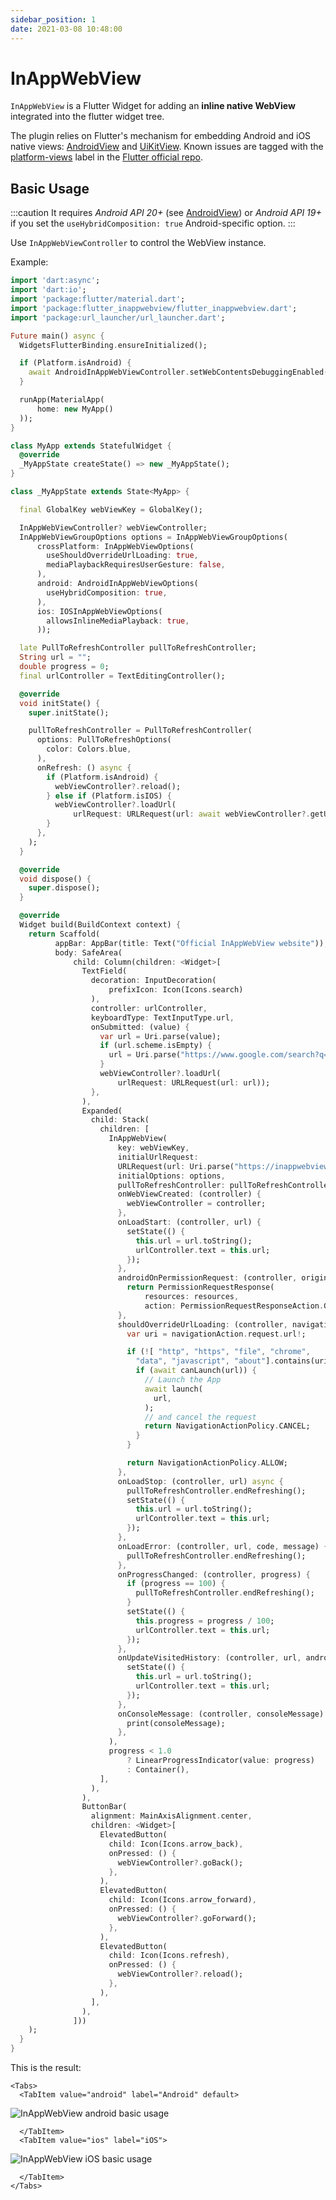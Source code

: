 ```yaml
---
sidebar_position: 1
date: 2021-03-08 10:48:00
---
```



# InAppWebView

`InAppWebView` is a Flutter Widget for adding an **inline native WebView** integrated into the flutter widget tree.

The plugin relies on Flutter's mechanism for embedding Android and iOS native views: [AndroidView](https://api.flutter.dev/flutter/widgets/AndroidView-class.html) and [UiKitView](https://api.flutter.dev/flutter/widgets/UiKitView-class.html).
Known issues are tagged with the [platform-views](https://github.com/flutter/flutter/labels/a%3A%20platform-views) label in the [Flutter official repo](https://github.com/flutter/flutter).

## Basic Usage

:::caution
  It requires *Android API 20+* (see [AndroidView](https://api.flutter.dev/flutter/widgets/AndroidView-class.html)) or *Android API 19+* if you set the `useHybridComposition: true` Android-specific option.
:::

Use `InAppWebViewController` to control the WebView instance.

Example:
```dart
import 'dart:async';
import 'dart:io';
import 'package:flutter/material.dart';
import 'package:flutter_inappwebview/flutter_inappwebview.dart';
import 'package:url_launcher/url_launcher.dart';

Future main() async {
  WidgetsFlutterBinding.ensureInitialized();

  if (Platform.isAndroid) {
    await AndroidInAppWebViewController.setWebContentsDebuggingEnabled(true);
  }

  runApp(MaterialApp(
      home: new MyApp()
  ));
}

class MyApp extends StatefulWidget {
  @override
  _MyAppState createState() => new _MyAppState();
}

class _MyAppState extends State<MyApp> {

  final GlobalKey webViewKey = GlobalKey();

  InAppWebViewController? webViewController;
  InAppWebViewGroupOptions options = InAppWebViewGroupOptions(
      crossPlatform: InAppWebViewOptions(
        useShouldOverrideUrlLoading: true,
        mediaPlaybackRequiresUserGesture: false,
      ),
      android: AndroidInAppWebViewOptions(
        useHybridComposition: true,
      ),
      ios: IOSInAppWebViewOptions(
        allowsInlineMediaPlayback: true,
      ));

  late PullToRefreshController pullToRefreshController;
  String url = "";
  double progress = 0;
  final urlController = TextEditingController();

  @override
  void initState() {
    super.initState();

    pullToRefreshController = PullToRefreshController(
      options: PullToRefreshOptions(
        color: Colors.blue,
      ),
      onRefresh: () async {
        if (Platform.isAndroid) {
          webViewController?.reload();
        } else if (Platform.isIOS) {
          webViewController?.loadUrl(
              urlRequest: URLRequest(url: await webViewController?.getUrl()));
        }
      },
    );
  }

  @override
  void dispose() {
    super.dispose();
  }

  @override
  Widget build(BuildContext context) {
    return Scaffold(
          appBar: AppBar(title: Text("Official InAppWebView website")),
          body: SafeArea(
              child: Column(children: <Widget>[
                TextField(
                  decoration: InputDecoration(
                      prefixIcon: Icon(Icons.search)
                  ),
                  controller: urlController,
                  keyboardType: TextInputType.url,
                  onSubmitted: (value) {
                    var url = Uri.parse(value);
                    if (url.scheme.isEmpty) {
                      url = Uri.parse("https://www.google.com/search?q=" + value);
                    }
                    webViewController?.loadUrl(
                        urlRequest: URLRequest(url: url));
                  },
                ),
                Expanded(
                  child: Stack(
                    children: [
                      InAppWebView(
                        key: webViewKey,
                        initialUrlRequest:
                        URLRequest(url: Uri.parse("https://inappwebview.dev/")),
                        initialOptions: options,
                        pullToRefreshController: pullToRefreshController,
                        onWebViewCreated: (controller) {
                          webViewController = controller;
                        },
                        onLoadStart: (controller, url) {
                          setState(() {
                            this.url = url.toString();
                            urlController.text = this.url;
                          });
                        },
                        androidOnPermissionRequest: (controller, origin, resources) async {
                          return PermissionRequestResponse(
                              resources: resources,
                              action: PermissionRequestResponseAction.GRANT);
                        },
                        shouldOverrideUrlLoading: (controller, navigationAction) async {
                          var uri = navigationAction.request.url!;

                          if (![ "http", "https", "file", "chrome",
                            "data", "javascript", "about"].contains(uri.scheme)) {
                            if (await canLaunch(url)) {
                              // Launch the App
                              await launch(
                                url,
                              );
                              // and cancel the request
                              return NavigationActionPolicy.CANCEL;
                            }
                          }

                          return NavigationActionPolicy.ALLOW;
                        },
                        onLoadStop: (controller, url) async {
                          pullToRefreshController.endRefreshing();
                          setState(() {
                            this.url = url.toString();
                            urlController.text = this.url;
                          });
                        },
                        onLoadError: (controller, url, code, message) {
                          pullToRefreshController.endRefreshing();
                        },
                        onProgressChanged: (controller, progress) {
                          if (progress == 100) {
                            pullToRefreshController.endRefreshing();
                          }
                          setState(() {
                            this.progress = progress / 100;
                            urlController.text = this.url;
                          });
                        },
                        onUpdateVisitedHistory: (controller, url, androidIsReload) {
                          setState(() {
                            this.url = url.toString();
                            urlController.text = this.url;
                          });
                        },
                        onConsoleMessage: (controller, consoleMessage) {
                          print(consoleMessage);
                        },
                      ),
                      progress < 1.0
                          ? LinearProgressIndicator(value: progress)
                          : Container(),
                    ],
                  ),
                ),
                ButtonBar(
                  alignment: MainAxisAlignment.center,
                  children: <Widget>[
                    ElevatedButton(
                      child: Icon(Icons.arrow_back),
                      onPressed: () {
                        webViewController?.goBack();
                      },
                    ),
                    ElevatedButton(
                      child: Icon(Icons.arrow_forward),
                      onPressed: () {
                        webViewController?.goForward();
                      },
                    ),
                    ElevatedButton(
                      child: Icon(Icons.refresh),
                      onPressed: () {
                        webViewController?.reload();
                      },
                    ),
                  ],
                ),
              ]))
    );
  }
}
```

This is the result:

```mdx-code-block
<Tabs>
  <TabItem value="android" label="Android" default>
```
![InAppWebView android basic usage](./in-app-webview/android-basic-usage.gif "InAppWebView android basic usage.")
```mdx-code-block
  </TabItem>
  <TabItem value="ios" label="iOS">
```
![InAppWebView iOS basic usage](./in-app-webview/ios-basic-usage.gif "InAppWebView iOS basic usage.")
```mdx-code-block
  </TabItem>
</Tabs>
```
